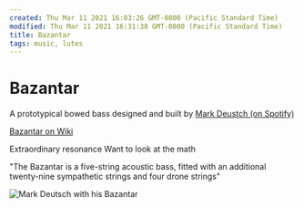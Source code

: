 ```yaml
---
created: Thu Mar 11 2021 16:03:26 GMT-0800 (Pacific Standard Time)
modified: Thu Mar 11 2021 16:31:38 GMT-0800 (Pacific Standard Time)
title: Bazantar
tags: music, lutes
---
```


# Bazantar

A prototypical bowed bass designed and built by [Mark Deustch (on Spotify)](https://open.spotify.com/artist/11jq87S6Udpk9TYZ80dQpC?si=cy69pphWRRakFBjvTONsvg)

[Bazantar on Wiki](https://www.wikiwand.com/en/Bazantar)

Extraordinary resonance
Want to look at the math

"The Bazantar is a five-string acoustic bass, fitted with an additional twenty-nine sympathetic strings and four drone strings"

![Mark Deutsch with his Bazantar](/images/image_picker8275955174599326002.jpg)
